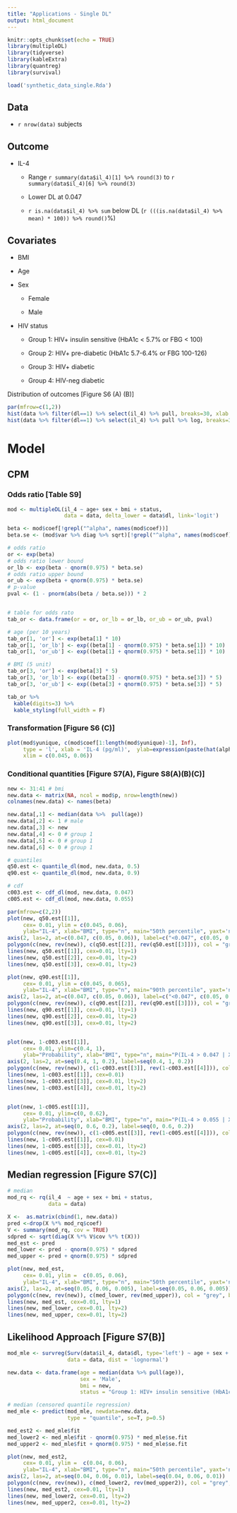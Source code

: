 ```yaml
---
title: "Applications - Single DL"
output: html_document
---
```


```r
knitr::opts_chunk$set(echo = TRUE)
library(multipleDL)
library(tidyverse)
library(kableExtra)
library(quantreg)
library(survival)
```

```r
load('synthetic_data_single.Rda')
```

## Data

- `r nrow(data)` subjects

## Outcome 

- IL-4 
    
    - Range `r summary(data$il_4)[1] %>% round(3)` to `r summary(data$il_4)[6] %>% round(3)`
    
    - Lower DL at 0.047
    
    - `r is.na(data$il_4) %>% sum` below DL (`r (((is.na(data$il_4) %>% mean) * 100)) %>% round()`%)

## Covariates

- BMI

- Age

- Sex 

  - Female
  
  - Male

- HIV status

  - Group 1: HIV+ insulin sensitive (HbA1c < 5.7% or FBG < 100)
  
  - Group 2: HIV+ pre-diabetic (HbA1c 5.7-6.4% or FBG 100-126)
  
  - Group 3: HIV+ diabetic
  
  - Group 4: HIV-neg diabetic
  
Distribution of outcomes [Figure S6 (A) (B)]
```r
par(mfrow=c(1,2))
hist(data %>% filter(dl==1) %>% select(il_4) %>% pull, breaks=30, xlab = 'IL-4', main = 'Historgram of IL-4')
hist(data %>% filter(dl==1) %>% select(il_4) %>% pull %>% log, breaks=30, xlab = 'IL-4', main = 'Historgram of log(IL-4)')
```


# Model

## CPM 

### Odds ratio [Table S9]
```r
mod <- multipleDL(il_4 ~ age+ sex + bmi + status,
                  data = data, delta_lower = data$dl, link='logit')

beta <- mod$coef[!grepl("^alpha", names(mod$coef))]
beta.se <- (mod$var %>% diag %>% sqrt)[!grepl("^alpha", names(mod$coef))]

# odds ratio
or <- exp(beta)
# odds ratio lower bound
or_lb <- exp(beta - qnorm(0.975) * beta.se)
# odds ratio upper bound
or_ub <- exp(beta + qnorm(0.975) * beta.se)
# p-value
pval <- (1 - pnorm(abs(beta / beta.se))) * 2


# table for odds rato
tab_or <- data.frame(or = or, or_lb = or_lb, or_ub = or_ub, pval)

# age (per 10 years)
tab_or[1, 'or'] <- exp(beta[1] * 10)
tab_or[1, 'or_lb'] <- exp((beta[1] - qnorm(0.975) * beta.se[1]) * 10)
tab_or[1, 'or_ub'] <- exp((beta[1] + qnorm(0.975) * beta.se[1]) * 10)

# BMI (5 unit)
tab_or[3, 'or'] <- exp(beta[3] * 5)
tab_or[3, 'or_lb'] <- exp((beta[3] - qnorm(0.975) * beta.se[3]) * 5)
tab_or[3, 'or_ub'] <- exp((beta[3] + qnorm(0.975) * beta.se[3]) * 5)

tab_or %>% 
  kable(digits=3) %>% 
  kable_styling(full_width = F)
```
### Transformation [Figure S6 (C)]
```r
plot(mod$yunique, c(mod$coef[1:length(mod$yunique)-1], Inf),
     type = 'l', xlab = 'IL-4 (pg/ml)',  ylab=expression(paste(hat(alpha), "(y)")),
     xlim = c(0.045, 0.06))
```

### Conditional quantities [Figure S7(A), Figure S8(A)(B)(C)]
```r
new <- 31:41 # bmi
new.data <- matrix(NA, ncol = mod$p, nrow=length(new))
colnames(new.data) <- names(beta)

new.data[,1] <- median(data %>%  pull(age))
new.data[,2] <- 1 # male
new.data[,3] <- new
new.data[,4] <- 0 # group 1
new.data[,5] <- 0 # group 1
new.data[,6] <- 0 # group 1

# quantiles
q50.est <- quantile_dl(mod, new.data, 0.5)
q90.est <- quantile_dl(mod, new.data, 0.9)

# cdf
c003.est <- cdf_dl(mod, new.data, 0.047)
c005.est <- cdf_dl(mod, new.data, 0.055)

par(mfrow=c(2,2))
plot(new, q50.est[[1]],
     cex= 0.01, ylim = c(0.045, 0.06),
     ylab="IL-4", xlab="BMI", type="n", main="50th percentile", yaxt='n')
axis(2, las=2, at=c(0.047, c(0.05, 0.06)), label=c("<0.047", c(0.05, 0.06)))
polygon(c(new, rev(new)), c(q50.est[[2]], rev(q50.est[[3]])), col = "grey", border = NA)
lines(new, q50.est[[1]], cex=0.01, lty=1)
lines(new, q50.est[[2]], cex=0.01, lty=2)
lines(new, q50.est[[3]], cex=0.01, lty=2)

plot(new, q90.est[[1]],
     cex= 0.01, ylim = c(0.045, 0.065),
     ylab="IL-4", xlab="BMI", type="n", main="90th percentile", yaxt='n')
axis(2, las=2, at=c(0.047, c(0.05, 0.06)), label=c("<0.047", c(0.05, 0.06)))
polygon(c(new, rev(new)), c(q90.est[[2]], rev(q90.est[[3]])), col = "grey", border = NA)
lines(new, q90.est[[1]], cex=0.01, lty=1)
lines(new, q90.est[[2]], cex=0.01, lty=2)
lines(new, q90.est[[3]], cex=0.01, lty=2)


plot(new, 1-c003.est[[1]],
     cex= 0.01, ylim=c(0.4, 1),
     ylab="Probability", xlab="BMI", type="n", main="P(IL-4 > 0.047 | X)", yaxt='n')
axis(2, las=2, at=seq(0.4, 1, 0.2), label=seq(0.4, 1, 0.2))
polygon(c(new, rev(new)), c(1-c003.est[[3]], rev(1-c003.est[[4]])), col = "grey", border = NA)
lines(new, 1-c003.est[[1]], cex=0.01)
lines(new, 1-c003.est[[3]], cex=0.01, lty=2)
lines(new, 1-c003.est[[4]], cex=0.01, lty=2)


plot(new, 1-c005.est[[1]],
     cex= 0.01, ylim=c(0, 0.62),
     ylab="Probability", xlab="BMI", type="n", main="P(IL-4 > 0.055 | X)", yaxt='n')
axis(2, las=2, at=seq(0, 0.6, 0.2), label=seq(0, 0.6, 0.2))
polygon(c(new, rev(new)), c(1-c005.est[[3]], rev(1-c005.est[[4]])), col = "grey", border = NA)
lines(new, 1-c005.est[[1]], cex=0.01)
lines(new, 1-c005.est[[3]], cex=0.01, lty=2)
lines(new, 1-c005.est[[4]], cex=0.01, lty=2)
```


## Median regression [Figure S7(C)]
```r
# median
mod_rq <- rq(il_4  ~ age + sex + bmi + status,
             data = data)

X <-  as.matrix(cbind(1, new.data))
pred <-drop(X %*% mod_rq$coef)
V <- summary(mod_rq, cov = TRUE)
sdpred <- sqrt(diag(X %*% V$cov %*% t(X)))
med_est <- pred
med_lower <- pred - qnorm(0.975) * sdpred
med_upper <- pred + qnorm(0.975) * sdpred

plot(new, med_est,
     cex= 0.01, ylim =  c(0.05, 0.06),
     ylab="IL-4", xlab="BMI", type="n", main="50th percentile", yaxt='n')
axis(2, las=2, at=seq(0.05, 0.06, 0.005), label=seq(0.05, 0.06, 0.005))
polygon(c(new, rev(new)), c(med_lower, rev(med_upper)), col = "grey", border = NA)
lines(new, med_est, cex=0.01, lty=1)
lines(new, med_lower, cex=0.01, lty=2)
lines(new, med_upper, cex=0.01, lty=2)
```

## Likelihood Approach [Figure S7(B)]
```r
mod_mle <- survreg(Surv(data$il_4, data$dl, type='left') ~ age + sex + bmi + status, 
                   data = data, dist = 'lognormal')

new.data <- data.frame(age = median(data %>% pull(age)),
                       sex = 'Male',
                       bmi = new,
                       status = "Group 1: HIV+ insulin sensitive (HbA1c < 5.7% or FBG < 100)")

# median (censored quantile regression)
med_mle <- predict(mod_mle, newdata=new.data, 
                   type = "quantile", se=T, p=0.5)

med_est2 <- med_mle$fit
med_lower2 <- med_mle$fit - qnorm(0.975) * med_mle$se.fit
med_upper2 <- med_mle$fit + qnorm(0.975) * med_mle$se.fit

plot(new, med_est2,
     cex= 0.01, ylim =  c(0.04, 0.06),
     ylab="IL-4", xlab="BMI", type="n", main="50th percentile", yaxt='n')
axis(2, las=2, at=seq(0.04, 0.06, 0.01), label=seq(0.04, 0.06, 0.01))
polygon(c(new, rev(new)), c(med_lower2, rev(med_upper2)), col = "grey", border = NA)
lines(new, med_est2, cex=0.01, lty=1)
lines(new, med_lower2, cex=0.01, lty=2)
lines(new, med_upper2, cex=0.01, lty=2)
```
